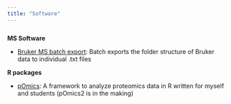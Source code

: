 ```yaml
---
title: "Software"
---
```


<div id="content" style="margin-top:5%">

__MS Software__

- [Bruker MS batch export](http://2u7b8b-nico0h0ttmann.shinyapps.io/bruker2txt-export?_ga=2.222028254.79839202.1678779918-295135627.1678779918): Batch exports the folder structure of Bruker data to individual .txt files


__R packages__

- [pOmics](https://github.com/nicohuttmann/pOmics): A framework to analyze proteomics data in R written for myself and students (pOmics2 is in the making)

</div>